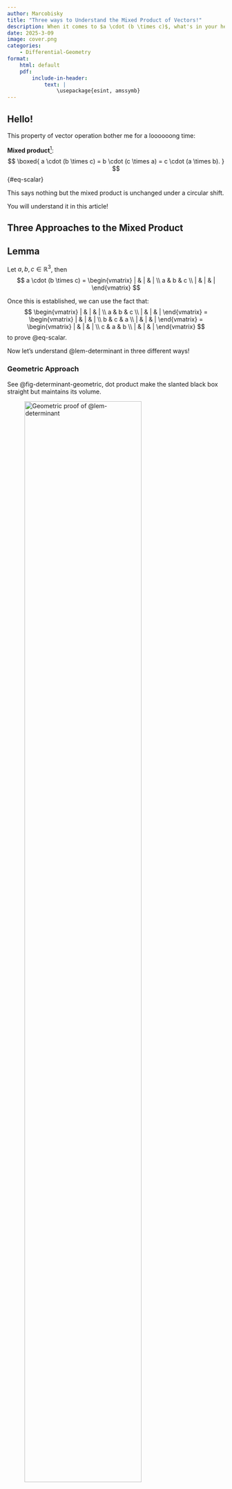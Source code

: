 ```yaml
---
author: Marcobisky
title: "Three ways to Understand the Mixed Product of Vectors!"
description: When it comes to $a \cdot (b \times c)$, what's in your head?
date: 2025-3-09
image: cover.png
categories:
    - Differential-Geometry
format: 
    html: default
    pdf:
        include-in-header:
            text: |
                \usepackage{esint, amssymb}
---
```


## Hello!

This property of vector operation bother me for a loooooong time:

**Mixed product**[^scalar-triple-product]:
$$
\boxed{
a \cdot (b \times c) = b \cdot (c \times a) = c \cdot (a \times b).
}
$${#eq-scalar}

This says nothing but the mixed product is unchanged under a circular shift.

[^scalar-triple-product]: Also known as "scalar triple product".

You will understand it in this article!

## Three Approaches to the Mixed Product

<!-- ----------------------------------------- -->
::: {.callout-tip icon=false}
## Lemma
::: {#lem-determinant .callout-lem}
Let $a, b, c \in \mathbb{R}^3$, then
$$
a \cdot (b \times c) = 
\begin{vmatrix}
| & | & | \\
a & b & c \\
| & | & | 
\end{vmatrix}
$$
:::
:::
<!-- ----------------------------------------- -->

Once this is established, we can use the fact that:
$$
\begin{vmatrix}
| & | & | \\
a & b & c \\
| & | & | 
\end{vmatrix} = 
\begin{vmatrix}
| & | & | \\
b & c & a \\
| & | & | 
\end{vmatrix} = 
\begin{vmatrix}
| & | & | \\
c & a & b \\
| & | & | 
\end{vmatrix}
$$
to prove @eq-scalar. 

Now let's understand @lem-determinant in three different ways!

### Geometric Approach

See @fig-determinant-geometric, dot product make the slanted black box straight but maintains its volume.

![Geometric proof of @lem-determinant](determinant-geometric.png){width=80% #fig-determinant-geometric}

### 3b1b Approach

I called this "3b1b Approach" because this method is inspired by a great mathematician Grant Sanderson. "3b1b" is the name of [his Youtube channel](https://www.youtube.com/@3blue1brown).

In a [video](https://www.youtube.com/watch?v=BaM7OCEm3G0) created by him, there is a very interesting function $f: \mathbb{R}^3 \to \mathbb{R}$:
$$
f(x) = 
\begin{vmatrix}
| & | & | \\
x & v & w \\
| & | & | 
\end{vmatrix}
$${#eq-nice-function}
which takes in a vector in $\mathbb{R}^3$ and output a number in $\mathbb{R}$ ($v$ and $w$ are predefined and fixed).[^functional] Now I claim that:

[^functional]: Functions from a vector space to a scalar is often referred to as a ***functional***.

<!-- ----------------------------------------- -->
::: {.callout-tip icon=false}
## Claim
::: {#thm-claim .callout-thm}
The functional $f$ in @eq-nice-function is *linear*, i.e., 
$$
f(x + y) = f(x) + f(y), \forall x, y \in \mathbb{R}^3
$$
and
$$
f(\alpha x) = \alpha f(x), \forall \alpha \in \mathbb{R}.
$$
:::
:::
<!-- ----------------------------------------- -->

This is trivial.

There is another theorem[^bilibili]:

[^bilibili]: There is a [video](https://www.bilibili.com/video/BV1AterevErt/?spm_id_from=333.1387.list.card_archive.click&vd_source=42579e22289b6144ba0b2bdcf99834e3) created by myself that explains this in detail.

<!-- ----------------------------------------- -->
::: {.callout-tip icon=false}
## Riesz Representation Theorem (reduced version)
::: {#thm-riesz .callout-thm}
Every linear functional in $\mathbb{R}^n$ induces a vector $p \in \mathbb{R}^n$ such that
$$
f(x) = x \cdot p, \forall x \in \mathbb{R}^n.
$$
:::
:::
<!-- ----------------------------------------- -->


Therefore, @eq-nice-function becomes
$$
\boxed{
x \cdot p = 
\begin{vmatrix}
| & | & | \\
x & v & w \\
| & | & | 
\end{vmatrix}
}
$${#eq-x-dot-p}

<!-- ----------------------------------------- -->
::: {.callout-note icon=true collapse=true}
## Mnemonic device inspired by @eq-x-dot-p
The @eq-x-dot-p gives us a way to write the cross product in a more "dot-product" way:
$$
v \times w =
\begin{vmatrix}
\hat{\imath} & v_1 & w_1 \\
\hat{\jmath} & v_2 & w_2 \\
\hat{k} & v_3 & w_3
\end{vmatrix}
$$
because the result $v \times w = (v_2w_3 - v_3w_2)\hat{\imath} + (v_3w_1 - v_1w_3)\hat{\jmath} + (v_1w_2 - v_2w_1)\hat{k}$ is very much like a dot product! Remember $v_2w_3 - v_3w_2, v_3w_1 - v_1w_3, v_1w_2 - v_2w_1$ are just three numbers unless you you associate each number with a direction.


If you feel uncomfortable with this notation, there is more:
$$
\operatorname{curl} F 
\equiv \nabla \times F =
\begin{vmatrix}
\hat{\imath} & \frac{\partial}{\partial x} & F_x \\
\hat{\jmath} & \frac{\partial}{\partial y} & F_y \\
\hat{k} & \frac{\partial}{\partial z} & F_z
\end{vmatrix}
$$
where we treat $\nabla$ like a vector! The first column is just an indicator that the result should be interpreted as a vector not a dot product. I took long time to think $\nabla$ as a kind of special vector, but I failed. Feel free to ignore the notation $\nabla \times F$ if you don't like it!
:::
<!-- ----------------------------------------- -->


What is $p$ then? Well, **$p$ is a special vector in $\mathbb{R}^3$ such that the dot product with *any* vector $x$ gives a number that is equal to the volume of a box spaned by $x$, $v$, and $w$.** This is a little bit mouthful, but we can see immediately from @fig-determinant-geometric that $p$ is just the blue vector, which is $v \times w$ in this case! So @eq-x-dot-p becomes:
$$
x \cdot (v \times w) = \begin{vmatrix}
| & | & | \\
x & v & w \\
| & | & | 
\end{vmatrix}
$$

We are done!


### Tensor Approach

Now this explanation requires some knowledge about tensors[^tensors]. But once you understand it, **you will completely change your view on *determinants***! (If you did not respect them at all in the past anyway.)

[^tensors]: Just a quick joke, tensors are exactly linear functionals but we allow multiple vectors to be the input (instead of one).

<!-- ----------------------------------------- -->
::: {.callout-tip icon=false}
## Proposition
::: {#prp-alternating .callout-prp}
The mapping $g(a, b, c) := a \cdot (b \times c)$ and $\det$ are both alternating 3-tensor, i.e.,
$$
g, \det \in \bigwedge\nolimits^{\!3} \left(\mathbb{R}^3\right).
$${#eq-g-det}
:::
:::
<!-- ----------------------------------------- -->



We also have this theorem:

<!-- ----------------------------------------- -->
::: {.callout-tip icon=false}
## Uniqueness of volume form
::: {#thm-dimension-1 .callout-thm}
The dimension of the vector space of $k$-tensors on $\mathbb{R}^n$ is ${n \choose k}$:
$$
\operatorname{dim} \bigwedge\nolimits^{\!k} \left(\mathbb{R}^n\right) = {n \choose k}.
$$
:::
:::
<!-- ----------------------------------------- -->

<!-- ----------------------------------------- -->
::: {.callout-note icon=true collapse=true}
## Demonstration of @thm-dimension-1

Pick $n = 3$ and $k = 2$. This is because in order to get the result of a $2$-tensor[^bilinear-form] $B$ acting on *any* two vectors of dimension $3$, we would only need to specify the values of $B$ acting on any $2$ of the three basis vectors ($e_x, e_y, e_z$). How many numbers do we need? Well, only ${3 \choose 2} = 3$ numbers:
$$
B(e_x, e_y) = a_{12}, B(e_y, e_z) = a_{23}, B(e_z, e_x) = a_{31}.
$$

[^bilinear-form]: This is also called an alternating bilinear form.

These are the "basis" of the space $\bigwedge\nolimits^{\!2} \left(\mathbb{R}^3\right)$. So its dimension is $3$. Then we just use the bilinear and alternating property of $B$ to calculate the result of *any* two input vectors say $x = 2e_x + e_y - e_z$ and $y = -e_x + 3e_z$:
$$
\begin{aligned}
B(x, y) 
&= B(2e_x + e_y - e_z, -e_x + 3e_z) \\
&= B(2e_x + e_y - e_z, -e_x) + B(2e_x + e_y - e_z, 3e_z) \\
&= -2B(e_x, e_x) - B(e_y, e_x) + B(e_z, e_x) \\
&+ 6B(e_x, e_z) + 3B(e_y, e_z) - 3B(e_z, e_z) \\
&= 0 - (-a_{12}) + a_{31} \\
&+ 6(-a_{31}) + 3a_{23} - 0 \\
&= a_{12} + 3a_{23} - 5a_{31}.
\end{aligned}
$$
:::
<!-- ----------------------------------------- -->


As a special case[^volume] when $n = k = 3$, we have:
$$
\boxed{
\operatorname{dim} \bigwedge\nolimits^{\!3} \left(\mathbb{R}^3\right) = {3 \choose 3} = 1.
}
$$

[^volume]: This type of tensor is also called "volume form".

Let's think about what this means. **The determinant is a very special object that *every* volume form in $n$ dimension is just a scalar multiple of it! In other words, *every* alternating $n$-tensor in $\mathbb{R}^n$ must be the determinant (up to a scalar)!** So with @eq-g-det, both $g$ and $\det$ are volume forms! So $g$ must be a scalar multiple of $\det$:
$$
g = k \det.
$$

We can evaluate $k$ by choosing a very special set of $a, b, c \in \mathbb{R}^3$, say $a = e_x, b = e_y, c = e_z$:
$$
g(e_x, e_y, e_z) = e_x \cdot (e_y \times e_z) = e_x \cdot e_x = 1,
$$
$$
\det(e_x, e_y, e_z) =
\begin{vmatrix}
1 & 0 & 0 \\
0 & 1 & 0 \\
0 & 0 & 1
\end{vmatrix} = 1.
$$

Therefore, $k = 1$ and $g = \det$. We are done!